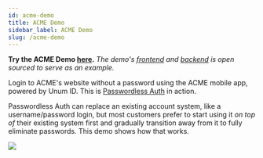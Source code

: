 ```yaml
---
id: acme-demo
title: ACME Demo
sidebar_label: ACME Demo
slug: /acme-demo
---
```


**Try the ACME Demo [here](https://acme.demo.unum.id/register).** *The demo's [frontend](https://github.com/UnumID/acme-demo-client) and [backend](https://github.com/UnumID/acme-demo-verifier-server) is open sourced to serve as an example.*

Login to ACME's website without a password using the ACME mobile app, 
powered by Unum ID. This is [Passwordless Auth](https://www.unum.id/solutions/passwordless-auth) in action.

Passwordless Auth can replace an existing account system,
like a username/password login, but most customers prefer to start
using it _on top of_ their existing system first and gradually transition
away from it to fully eliminate passwords. This demo shows how that works.

![](/img/acme-demo.png)
